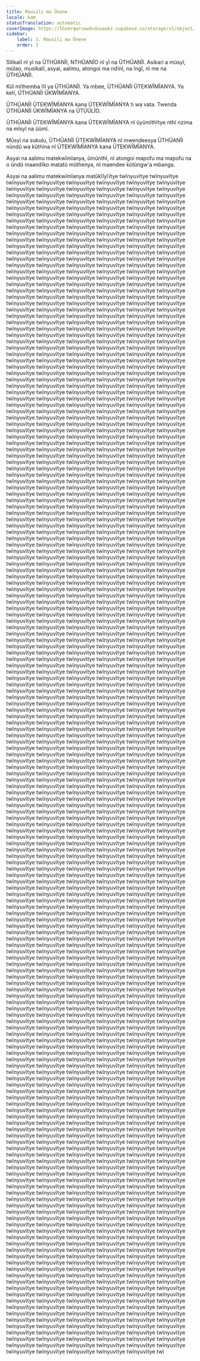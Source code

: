 ```yaml
---
title: Mausili ma Ũnene
locale: kam
statusTranslation: automatic
coverImage: https://lhvmrqwrcowdvduuaukz.supabase.co/storage/v1/object/public/strapi-uploads/small_cover-educacion-fundamental.webp-2d51a7828a2b1309555be27f7e2a61a0.webp
sidebar:
    label: 3. Mausili ma Ũnene
    order: 3
---
```

Silikalĩ nĩ yĩ na ŨTHŨANĨI, NTHŨANĨO nĩ yĩ na ŨTHŨANĨI. Asikari a mũsyĩ, mũlao, musikalĩ, asyai, aalimu, atongoi ma ndĩnĩ, na ĩngĩ, nĩ me na ŨTHŨANĨI.

Kũĩ mĩthemba ĩlĩ ya ŨTHŨANĨI. Ya mbee, ŨTHŨANĨI ŨTEKWĨMĨANYA. Ya kelĩ, ŨTHŨANĨI ŨKWĨMĨANYA.

ŨTHŨANĨI ŨTEKWĨMĨANYA kana ŨTEKWĨMĨANYA ti wa vata. Twenda ŨTHŨANĨI ŨKWĨMĨANYA na ŨTŨŨLĨO.

ŨTHŨANĨI ŨTEKWĨMĨANYA kana ŨTEKWĨMĨANYA nĩ ũyũmĩthĩtye nthĩ nzima na mĩsyĩ na ũũmĩ.

Mũsyĩ na sukulu, ŨTHŨANĨI ŨTEKWĨMĨANYA nĩ mwendeesya ŨTHŨANĨI nũndũ wa kũthĩna nĩ ŨTEKWĨMĨANYA kana ŨTEKWĨMĨANYA.

Asyai na aalimu matekwĩmĩanya, ũmũnthĩ, nĩ atongoi mapofu ma mapofu na o ũndũ maandĩko matatũ mũthenya, nĩ maendee kũtũngw'a mbanga.

Asyai na aalimu matekwĩmĩanya matũkĩlyĩĩtye twĩnyuvĩtye twĩnyuvĩtye twĩnyuvĩtye twĩnyuvĩtye twĩnyuvĩtye twĩnyuvĩtye twĩnyuvĩtye twĩnyuvĩtye twĩnyuvĩtye twĩnyuvĩtye twĩnyuvĩtye twĩnyuvĩtye twĩnyuvĩtye twĩnyuvĩtye twĩnyuvĩtye twĩnyuvĩtye twĩnyuvĩtye twĩnyuvĩtye twĩnyuvĩtye twĩnyuvĩtye twĩnyuvĩtye twĩnyuvĩtye twĩnyuvĩtye twĩnyuvĩtye twĩnyuvĩtye twĩnyuvĩtye twĩnyuvĩtye twĩnyuvĩtye twĩnyuvĩtye twĩnyuvĩtye twĩnyuvĩtye twĩnyuvĩtye twĩnyuvĩtye twĩnyuvĩtye twĩnyuvĩtye twĩnyuvĩtye twĩnyuvĩtye twĩnyuvĩtye twĩnyuvĩtye twĩnyuvĩtye twĩnyuvĩtye twĩnyuvĩtye twĩnyuvĩtye twĩnyuvĩtye twĩnyuvĩtye twĩnyuvĩtye twĩnyuvĩtye twĩnyuvĩtye twĩnyuvĩtye twĩnyuvĩtye twĩnyuvĩtye twĩnyuvĩtye twĩnyuvĩtye twĩnyuvĩtye twĩnyuvĩtye twĩnyuvĩtye twĩnyuvĩtye twĩnyuvĩtye twĩnyuvĩtye twĩnyuvĩtye twĩnyuvĩtye twĩnyuvĩtye twĩnyuvĩtye twĩnyuvĩtye twĩnyuvĩtye twĩnyuvĩtye twĩnyuvĩtye twĩnyuvĩtye twĩnyuvĩtye twĩnyuvĩtye twĩnyuvĩtye twĩnyuvĩtye twĩnyuvĩtye twĩnyuvĩtye twĩnyuvĩtye twĩnyuvĩtye twĩnyuvĩtye twĩnyuvĩtye twĩnyuvĩtye twĩnyuvĩtye twĩnyuvĩtye twĩnyuvĩtye twĩnyuvĩtye twĩnyuvĩtye twĩnyuvĩtye twĩnyuvĩtye twĩnyuvĩtye twĩnyuvĩtye twĩnyuvĩtye twĩnyuvĩtye twĩnyuvĩtye twĩnyuvĩtye twĩnyuvĩtye twĩnyuvĩtye twĩnyuvĩtye twĩnyuvĩtye twĩnyuvĩtye twĩnyuvĩtye twĩnyuvĩtye twĩnyuvĩtye twĩnyuvĩtye twĩnyuvĩtye twĩnyuvĩtye twĩnyuvĩtye twĩnyuvĩtye twĩnyuvĩtye twĩnyuvĩtye twĩnyuvĩtye twĩnyuvĩtye twĩnyuvĩtye twĩnyuvĩtye twĩnyuvĩtye twĩnyuvĩtye twĩnyuvĩtye twĩnyuvĩtye twĩnyuvĩtye twĩnyuvĩtye twĩnyuvĩtye twĩnyuvĩtye twĩnyuvĩtye twĩnyuvĩtye twĩnyuvĩtye twĩnyuvĩtye twĩnyuvĩtye twĩnyuvĩtye twĩnyuvĩtye twĩnyuvĩtye twĩnyuvĩtye twĩnyuvĩtye twĩnyuvĩtye twĩnyuvĩtye twĩnyuvĩtye twĩnyuvĩtye twĩnyuvĩtye twĩnyuvĩtye twĩnyuvĩtye twĩnyuvĩtye twĩnyuvĩtye twĩnyuvĩtye twĩnyuvĩtye twĩnyuvĩtye twĩnyuvĩtye twĩnyuvĩtye twĩnyuvĩtye twĩnyuvĩtye twĩnyuvĩtye twĩnyuvĩtye twĩnyuvĩtye twĩnyuvĩtye twĩnyuvĩtye twĩnyuvĩtye twĩnyuvĩtye twĩnyuvĩtye twĩnyuvĩtye twĩnyuvĩtye twĩnyuvĩtye twĩnyuvĩtye twĩnyuvĩtye twĩnyuvĩtye twĩnyuvĩtye twĩnyuvĩtye twĩnyuvĩtye twĩnyuvĩtye twĩnyuvĩtye twĩnyuvĩtye twĩnyuvĩtye twĩnyuvĩtye twĩnyuvĩtye twĩnyuvĩtye twĩnyuvĩtye twĩnyuvĩtye twĩnyuvĩtye twĩnyuvĩtye twĩnyuvĩtye twĩnyuvĩtye twĩnyuvĩtye twĩnyuvĩtye twĩnyuvĩtye twĩnyuvĩtye twĩnyuvĩtye twĩnyuvĩtye twĩnyuvĩtye twĩnyuvĩtye twĩnyuvĩtye twĩnyuvĩtye twĩnyuvĩtye twĩnyuvĩtye twĩnyuvĩtye twĩnyuvĩtye twĩnyuvĩtye twĩnyuvĩtye twĩnyuvĩtye twĩnyuvĩtye twĩnyuvĩtye twĩnyuvĩtye twĩnyuvĩtye twĩnyuvĩtye twĩnyuvĩtye twĩnyuvĩtye twĩnyuvĩtye twĩnyuvĩtye twĩnyuvĩtye twĩnyuvĩtye twĩnyuvĩtye twĩnyuvĩtye twĩnyuvĩtye twĩnyuvĩtye twĩnyuvĩtye twĩnyuvĩtye twĩnyuvĩtye twĩnyuvĩtye twĩnyuvĩtye twĩnyuvĩtye twĩnyuvĩtye twĩnyuvĩtye twĩnyuvĩtye twĩnyuvĩtye twĩnyuvĩtye twĩnyuvĩtye twĩnyuvĩtye twĩnyuvĩtye twĩnyuvĩtye twĩnyuvĩtye twĩnyuvĩtye twĩnyuvĩtye twĩnyuvĩtye twĩnyuvĩtye twĩnyuvĩtye twĩnyuvĩtye twĩnyuvĩtye twĩnyuvĩtye twĩnyuvĩtye twĩnyuvĩtye twĩnyuvĩtye twĩnyuvĩtye twĩnyuvĩtye twĩnyuvĩtye twĩnyuvĩtye twĩnyuvĩtye twĩnyuvĩtye twĩnyuvĩtye twĩnyuvĩtye twĩnyuvĩtye twĩnyuvĩtye twĩnyuvĩtye twĩnyuvĩtye twĩnyuvĩtye twĩnyuvĩtye twĩnyuvĩtye twĩnyuvĩtye twĩnyuvĩtye twĩnyuvĩtye twĩnyuvĩtye twĩnyuvĩtye twĩnyuvĩtye twĩnyuvĩtye twĩnyuvĩtye twĩnyuvĩtye twĩnyuvĩtye twĩnyuvĩtye twĩnyuvĩtye twĩnyuvĩtye twĩnyuvĩtye twĩnyuvĩtye twĩnyuvĩtye twĩnyuvĩtye twĩnyuvĩtye twĩnyuvĩtye twĩnyuvĩtye twĩnyuvĩtye twĩnyuvĩtye twĩnyuvĩtye twĩnyuvĩtye twĩnyuvĩtye twĩnyuvĩtye twĩnyuvĩtye twĩnyuvĩtye twĩnyuvĩtye twĩnyuvĩtye twĩnyuvĩtye twĩnyuvĩtye twĩnyuvĩtye twĩnyuvĩtye twĩnyuvĩtye twĩnyuvĩtye twĩnyuvĩtye twĩnyuvĩtye twĩnyuvĩtye twĩnyuvĩtye twĩnyuvĩtye twĩnyuvĩtye twĩnyuvĩtye twĩnyuvĩtye twĩnyuvĩtye twĩnyuvĩtye twĩnyuvĩtye twĩnyuvĩtye twĩnyuvĩtye twĩnyuvĩtye twĩnyuvĩtye twĩnyuvĩtye twĩnyuvĩtye twĩnyuvĩtye twĩnyuvĩtye twĩnyuvĩtye twĩnyuvĩtye twĩnyuvĩtye twĩnyuvĩtye twĩnyuvĩtye twĩnyuvĩtye twĩnyuvĩtye twĩnyuvĩtye twĩnyuvĩtye twĩnyuvĩtye twĩnyuvĩtye twĩnyuvĩtye twĩnyuvĩtye twĩnyuvĩtye twĩnyuvĩtye twĩnyuvĩtye twĩnyuvĩtye twĩnyuvĩtye twĩnyuvĩtye twĩnyuvĩtye twĩnyuvĩtye twĩnyuvĩtye twĩnyuvĩtye twĩnyuvĩtye twĩnyuvĩtye twĩnyuvĩtye twĩnyuvĩtye twĩnyuvĩtye twĩnyuvĩtye twĩnyuvĩtye twĩnyuvĩtye twĩnyuvĩtye twĩnyuvĩtye twĩnyuvĩtye twĩnyuvĩtye twĩnyuvĩtye twĩnyuvĩtye twĩnyuvĩtye twĩnyuvĩtye twĩnyuvĩtye twĩnyuvĩtye twĩnyuvĩtye twĩnyuvĩtye twĩnyuvĩtye twĩnyuvĩtye twĩnyuvĩtye twĩnyuvĩtye twĩnyuvĩtye twĩnyuvĩtye twĩnyuvĩtye twĩnyuvĩtye twĩnyuvĩtye twĩnyuvĩtye twĩnyuvĩtye twĩnyuvĩtye twĩnyuvĩtye twĩnyuvĩtye twĩnyuvĩtye twĩnyuvĩtye twĩnyuvĩtye twĩnyuvĩtye twĩnyuvĩtye twĩnyuvĩtye twĩnyuvĩtye twĩnyuvĩtye twĩnyuvĩtye twĩnyuvĩtye twĩnyuvĩtye twĩnyuvĩtye twĩnyuvĩtye twĩnyuvĩtye twĩnyuvĩtye twĩnyuvĩtye twĩnyuvĩtye twĩnyuvĩtye twĩnyuvĩtye twĩnyuvĩtye twĩnyuvĩtye twĩnyuvĩtye twĩnyuvĩtye twĩnyuvĩtye twĩnyuvĩtye twĩnyuvĩtye twĩnyuvĩtye twĩnyuvĩtye twĩnyuvĩtye twĩnyuvĩtye twĩnyuvĩtye twĩnyuvĩtye twĩnyuvĩtye twĩnyuvĩtye twĩnyuvĩtye twĩnyuvĩtye twĩnyuvĩtye twĩnyuvĩtye twĩnyuvĩtye twĩnyuvĩtye twĩnyuvĩtye twĩnyuvĩtye twĩnyuvĩtye twĩnyuvĩtye twĩnyuvĩtye twĩnyuvĩtye twĩnyuvĩtye twĩnyuvĩtye twĩnyuvĩtye twĩnyuvĩtye twĩnyuvĩtye twĩnyuvĩtye twĩnyuvĩtye twĩnyuvĩtye twĩnyuvĩtye twĩnyuvĩtye twĩnyuvĩtye twĩnyuvĩtye twĩnyuvĩtye twĩnyuvĩtye twĩnyuvĩtye twĩnyuvĩtye twĩnyuvĩtye twĩnyuvĩtye twĩnyuvĩtye twĩnyuvĩtye twĩnyuvĩtye twĩnyuvĩtye twĩnyuvĩtye twĩnyuvĩtye twĩnyuvĩtye twĩnyuvĩtye twĩnyuvĩtye twĩnyuvĩtye twĩnyuvĩtye twĩnyuvĩtye twĩnyuvĩtye twĩnyuvĩtye twĩnyuvĩtye twĩnyuvĩtye twĩnyuvĩtye twĩnyuvĩtye twĩnyuvĩtye twĩnyuvĩtye twĩnyuvĩtye twĩnyuvĩtye twĩnyuvĩtye twĩnyuvĩtye twĩnyuvĩtye twĩnyuvĩtye twĩnyuvĩtye twĩnyuvĩtye twĩnyuvĩtye twĩnyuvĩtye twĩnyuvĩtye twĩnyuvĩtye twĩnyuvĩtye twĩnyuvĩtye twĩnyuvĩtye twĩnyuvĩtye twĩnyuvĩtye twĩnyuvĩtye twĩnyuvĩtye twĩnyuvĩtye twĩnyuvĩtye twĩnyuvĩtye twĩnyuvĩtye twĩnyuvĩtye twĩnyuvĩtye twĩnyuvĩtye twĩnyuvĩtye twĩnyuvĩtye twĩnyuvĩtye twĩnyuvĩtye twĩnyuvĩtye twĩnyuvĩtye twĩnyuvĩtye twĩnyuvĩtye twĩnyuvĩtye twĩnyuvĩtye twĩnyuvĩtye twĩnyuvĩtye twĩnyuvĩtye twĩnyuvĩtye twĩnyuvĩtye twĩnyuvĩtye twĩnyuvĩtye twĩnyuvĩtye twĩnyuvĩtye twĩnyuvĩtye twĩnyuvĩtye twĩnyuvĩtye twĩnyuvĩtye twĩnyuvĩtye twĩnyuvĩtye twĩnyuvĩtye twĩnyuvĩtye twĩnyuvĩtye twĩnyuvĩtye twĩnyuvĩtye twĩnyuvĩtye twĩnyuvĩtye twĩnyuvĩtye twĩnyuvĩtye twĩnyuvĩtye twĩnyuvĩtye twĩnyuvĩtye twĩnyuvĩtye twĩnyuvĩtye twĩnyuvĩtye twĩnyuvĩtye twĩnyuvĩtye twĩnyuvĩtye twĩnyuvĩtye twĩnyuvĩtye twĩnyuvĩtye twĩnyuvĩtye twĩnyuvĩtye twĩnyuvĩtye twĩnyuvĩtye twĩnyuvĩtye twĩnyuvĩtye twĩnyuvĩtye twĩnyuvĩtye twĩnyuvĩtye twĩnyuvĩtye twĩnyuvĩtye twĩnyuvĩtye twĩnyuvĩtye twĩnyuvĩtye twĩnyuvĩtye twĩnyuvĩtye twĩnyuvĩtye twĩnyuvĩtye twĩnyuvĩtye twĩnyuvĩtye twĩnyuvĩtye twĩnyuvĩtye twĩnyuvĩtye twĩnyuvĩtye twĩnyuvĩtye twĩnyuvĩtye twĩnyuvĩtye twĩnyuvĩtye twĩnyuvĩtye twĩnyuvĩtye twĩnyuvĩtye twĩnyuvĩtye twĩnyuvĩtye twĩnyuvĩtye twĩnyuvĩtye twĩnyuvĩtye twĩnyuvĩtye twĩnyuvĩtye twĩnyuvĩtye twĩnyuvĩtye twĩnyuvĩtye twĩnyuvĩtye twĩnyuvĩtye twĩnyuvĩtye twĩnyuvĩtye twĩnyuvĩtye twĩnyuvĩtye twĩnyuvĩtye twĩnyuvĩtye twĩnyuvĩtye twĩnyuvĩtye twĩnyuvĩtye twĩnyuvĩtye twĩnyuvĩtye twĩnyuvĩtye twĩnyuvĩtye twĩnyuvĩtye twĩnyuvĩtye twĩnyuvĩtye twĩnyuvĩtye twĩnyuvĩtye twĩnyuvĩtye twĩnyuvĩtye twĩnyuvĩtye twĩnyuvĩtye twĩnyuvĩtye twĩnyuvĩtye twĩnyuvĩtye twĩnyuvĩtye twĩnyuvĩtye twĩnyuvĩtye twĩnyuvĩtye twĩnyuvĩtye twĩnyuvĩtye twĩnyuvĩtye twĩnyuvĩtye twĩnyuvĩtye twĩnyuvĩtye twĩnyuvĩtye twĩnyuvĩtye twĩnyuvĩtye twĩnyuvĩtye twĩnyuvĩtye twĩnyuvĩtye twĩnyuvĩtye twĩnyuvĩtye twĩnyuvĩtye twĩnyuvĩtye twĩnyuvĩtye twĩnyuvĩtye twĩnyuvĩtye twĩnyuvĩtye twĩnyuvĩtye twĩnyuvĩtye twĩnyuvĩtye twĩnyuvĩtye twĩnyuvĩtye twĩnyuvĩtye twĩnyuvĩtye twĩnyuvĩtye twĩnyuvĩtye twĩnyuvĩtye twĩnyuvĩtye twĩnyuvĩtye twĩnyuvĩtye twĩnyuvĩtye twĩnyuvĩtye twĩnyuvĩtye twĩnyuvĩtye twĩnyuvĩtye twĩnyuvĩtye twĩnyuvĩtye twĩnyuvĩtye twĩnyuvĩtye twĩnyuvĩtye twĩnyuvĩtye twĩnyuvĩtye twĩnyuvĩtye twĩnyuvĩtye twĩnyuvĩtye twĩnyuvĩtye twĩnyuvĩtye twĩnyuvĩtye twĩnyuvĩtye twĩnyuvĩtye twĩnyuvĩtye twĩnyuvĩtye twĩnyuvĩtye twĩnyuvĩtye twĩnyuvĩtye twĩnyuvĩtye twĩnyuvĩtye twĩnyuvĩtye twĩnyuvĩtye twĩnyuvĩtye twĩnyuvĩtye twĩnyuvĩtye twĩnyuvĩtye twĩnyuvĩtye twĩnyuvĩtye twĩnyuvĩtye twĩnyuvĩtye twĩnyuvĩtye twĩnyuvĩtye twĩnyuvĩtye twĩnyuvĩtye twĩnyuvĩtye twĩnyuvĩtye twĩnyuvĩtye twĩnyuvĩtye twĩnyuvĩtye twĩnyuvĩtye twĩnyuvĩtye twĩnyuvĩtye twĩnyuvĩtye twĩnyuvĩtye twĩnyuvĩtye twĩnyuvĩtye twĩnyuvĩtye twĩnyuvĩtye twĩnyuvĩtye twĩnyuvĩtye twĩnyuvĩtye twĩnyuvĩtye twĩnyuvĩtye twĩnyuvĩtye twĩnyuvĩtye twĩnyuvĩtye twĩnyuvĩtye twĩnyuvĩtye twĩnyuvĩtye twĩnyuvĩtye twĩnyuvĩtye twĩnyuvĩtye twĩnyuvĩtye twĩnyuvĩtye twĩnyuvĩtye twĩnyuvĩtye twĩnyuvĩtye twĩnyuvĩtye twĩnyuvĩtye twĩnyuvĩtye twĩnyuvĩtye twĩnyuvĩtye twĩnyuvĩtye twĩnyuvĩtye twĩnyuvĩtye twĩnyuvĩtye twĩnyuvĩtye twĩnyuvĩtye twĩnyuvĩtye twĩnyuvĩtye twĩnyuvĩtye twĩnyuvĩtye twĩnyuvĩtye twĩnyuvĩtye twĩnyuvĩtye twĩnyuvĩtye twĩnyuvĩtye twĩnyuvĩtye twĩnyuvĩtye twĩnyuvĩtye twĩnyuvĩtye twĩnyuvĩtye twĩnyuvĩtye twĩnyuvĩtye twĩnyuvĩtye twĩnyuvĩtye twĩnyuvĩtye twĩnyuvĩtye twĩnyuvĩtye twĩnyuvĩtye twĩnyuvĩtye twĩnyuvĩtye twĩnyuvĩtye twĩnyuvĩtye twĩnyuvĩtye twĩnyuvĩtye twĩnyuvĩtye twĩnyuvĩtye twĩnyuvĩtye twĩnyuvĩtye twĩnyuvĩtye twĩnyuvĩtye twĩnyuvĩtye twĩnyuvĩtye twĩnyuvĩtye twĩnyuvĩtye twĩnyuvĩtye twĩnyuvĩtye twĩnyuvĩtye twĩnyuvĩtye twĩnyuvĩtye twĩnyuvĩtye twĩnyuvĩtye twĩnyuvĩtye twĩnyuvĩtye twĩnyuvĩtye twĩnyuvĩtye twĩnyuvĩtye twĩnyuvĩtye twĩnyuvĩtye twĩnyuvĩtye twĩnyuvĩtye twĩnyuvĩtye twĩnyuvĩtye twĩnyuvĩtye twĩnyuvĩtye twĩnyuvĩtye twĩnyuvĩtye twĩnyuvĩtye twĩnyuvĩtye twĩnyuvĩtye twĩnyuvĩtye twĩnyuvĩtye twĩnyuvĩtye twĩnyuvĩtye twĩnyuvĩtye twĩnyuvĩtye twĩnyuvĩtye twĩnyuvĩtye twĩnyuvĩtye twĩnyuvĩtye twĩnyuvĩtye twĩnyuvĩtye twĩnyuvĩtye twĩnyuvĩtye twĩnyuvĩtye twĩnyuvĩtye twĩnyuvĩtye twĩnyuvĩtye twĩnyuvĩtye twĩnyuvĩtye twĩnyuvĩtye twĩnyuvĩtye twĩnyuvĩtye twĩnyuvĩtye twĩnyuvĩtye twĩnyuvĩtye twĩnyuvĩtye twĩnyuvĩtye twĩnyuvĩtye twĩnyuvĩtye twĩnyuvĩtye twĩnyuvĩtye twĩnyuvĩtye twĩnyuvĩtye twĩnyuvĩtye twĩnyuvĩtye twĩnyuvĩtye twĩnyuvĩtye twĩnyuvĩtye twĩnyuvĩtye twĩnyuvĩtye twĩnyuvĩtye twĩnyuvĩtye twĩnyuvĩtye twĩnyuvĩtye twĩnyuvĩtye twĩnyuvĩtye twĩnyuvĩtye twĩnyuvĩtye twĩnyuvĩtye twĩnyuvĩtye twĩnyuvĩtye twĩnyuvĩtye twĩnyuvĩtye twĩnyuvĩtye twĩnyuvĩtye twĩnyuvĩtye twĩnyuvĩtye twĩnyuvĩtye twĩnyuvĩtye twĩnyuvĩtye twĩnyuvĩtye twĩnyuvĩtye twĩnyuvĩtye twĩnyuvĩtye twĩnyuvĩtye twĩnyuvĩtye twĩnyuvĩtye twĩnyuvĩtye twĩnyuvĩtye twĩnyuvĩtye twĩnyuvĩtye twĩnyuvĩtye twĩnyuvĩtye twĩnyuvĩtye twĩnyuvĩtye twĩnyuvĩtye twĩnyuvĩtye twĩnyuvĩtye twĩnyuvĩtye twĩnyuvĩtye twĩnyuvĩtye twĩnyuvĩtye twĩnyuvĩtye twĩnyuvĩtye twĩnyuvĩtye twĩnyuvĩtye twĩnyuvĩtye twĩnyuvĩtye twĩnyuvĩtye twĩnyuvĩtye twĩnyuvĩtye twĩnyuvĩtye twĩnyuvĩtye twĩnyuvĩtye twĩnyuvĩtye twĩnyuvĩtye twĩnyuvĩtye twĩnyuvĩtye twĩnyuvĩtye twĩnyuvĩtye twĩnyuvĩtye twĩnyuvĩtye twĩnyuvĩtye twĩnyuvĩtye twĩnyuvĩtye twĩnyuvĩtye twĩnyuvĩtye twĩnyuvĩtye twĩnyuvĩtye twĩnyuvĩtye twĩnyuvĩtye twĩnyuvĩtye twĩnyuvĩtye twĩnyuvĩtye twĩnyuvĩtye twĩnyuvĩtye twĩnyuvĩtye twĩnyuvĩtye twĩnyuvĩtye twĩnyuvĩtye twĩnyuvĩtye twĩnyuvĩtye twĩnyuvĩtye twĩnyuvĩtye twĩnyuvĩtye twĩnyuvĩtye twĩnyuvĩtye twĩnyuvĩtye twĩnyuvĩtye twĩnyuvĩtye twĩnyuvĩtye twĩnyuvĩtye twĩnyuvĩtye twĩnyuvĩtye twĩnyuvĩtye twĩnyuvĩtye twĩnyuvĩtye twĩnyuvĩtye twĩnyuvĩtye twĩnyuvĩtye twĩnyuvĩtye twĩnyuvĩtye twĩnyuvĩtye twĩnyuvĩtye twĩnyuvĩtye twĩnyuvĩtye twĩnyuvĩtye twĩnyuvĩtye twĩnyuvĩtye twĩnyuvĩtye twĩnyuvĩtye twĩnyuvĩtye twĩnyuvĩtye twĩnyuvĩtye twĩnyuvĩtye twĩnyuvĩtye twĩnyuvĩtye twĩnyuvĩtye twĩnyuvĩtye twĩnyuvĩtye twĩnyuvĩtye twĩnyuvĩtye twĩnyuvĩtye twĩnyuvĩtye twĩnyuvĩtye twĩnyuvĩtye twĩnyuvĩtye twĩnyuvĩtye twĩnyuvĩtye twĩnyuvĩtye twĩnyuvĩtye twĩnyuvĩtye twĩnyuvĩtye twĩnyuvĩtye twĩnyuvĩtye twĩnyuvĩtye twĩnyuvĩtye twĩnyuvĩtye twĩnyuvĩtye twĩnyuvĩtye twĩnyuvĩtye twĩnyuvĩtye twĩnyuvĩtye twĩnyuvĩtye twĩnyuvĩtye twĩnyuvĩtye twĩnyuvĩtye twĩnyuvĩtye twĩnyuvĩtye twĩnyuvĩtye twĩnyuvĩtye twĩnyuvĩtye twĩnyuvĩtye twĩnyuvĩtye twĩnyuvĩtye twĩnyuvĩtye twĩnyuvĩtye twĩnyuvĩtye twĩnyuvĩtye twĩnyuvĩtye twĩnyuvĩtye twĩnyuvĩtye twĩnyuvĩtye twĩnyuvĩtye twĩnyuvĩtye twĩnyuvĩtye twĩnyuvĩtye twĩnyuvĩtye twĩnyuvĩtye twĩnyuvĩtye twĩnyuvĩtye twĩnyuvĩtye twĩnyuvĩtye twĩnyuvĩtye twĩnyuvĩtye twĩnyuvĩtye twĩnyuvĩtye twĩnyuvĩtye twĩnyuvĩtye twĩnyuvĩtye twĩnyuvĩtye twĩnyuvĩtye twĩnyuvĩtye twĩnyuvĩtye twĩnyuvĩtye twĩnyuvĩtye twĩnyuvĩtye twĩnyuvĩtye twĩnyuvĩtye twĩnyuvĩtye twĩnyuvĩtye twĩnyuvĩtye twĩnyuvĩtye twĩnyuvĩtye twĩnyuvĩtye twĩnyuvĩtye twĩnyuvĩtye twĩnyuvĩtye twĩnyuvĩtye twĩnyuvĩtye twĩnyuvĩtye twĩnyuvĩtye twĩnyuvĩtye twĩnyuvĩtye twĩnyuvĩtye twĩnyuvĩtye twĩnyuvĩtye twĩnyuvĩtye twĩnyuvĩtye twĩnyuvĩtye twĩnyuvĩtye twĩnyuvĩtye twĩnyuvĩtye twĩnyuvĩtye twĩnyuvĩtye twĩnyuvĩtye twĩnyuvĩtye twĩnyuvĩtye twĩnyuvĩtye twĩnyuvĩtye twĩnyuvĩtye twĩnyuvĩtye twĩnyuvĩtye twĩnyuvĩtye twĩnyuvĩtye twĩnyuvĩtye twĩnyuvĩtye twĩnyuvĩtye twĩnyuvĩtye twĩnyuvĩtye twĩnyuvĩtye twĩnyuvĩtye twĩnyuvĩtye twĩnyuvĩtye twĩnyuvĩtye twĩnyuvĩtye twĩnyuvĩtye twĩnyuvĩtye twĩnyuvĩtye twĩnyuvĩtye twĩnyuvĩtye twĩnyuvĩtye twĩnyuvĩtye twĩnyuvĩtye twĩnyuvĩtye twĩnyuvĩtye twĩnyuvĩtye twĩnyuvĩtye twĩnyuvĩtye twĩnyuvĩtye twĩnyuvĩtye twĩnyuvĩtye twĩnyuvĩtye twĩnyuvĩtye twĩnyuvĩtye twĩnyuvĩtye twĩnyuvĩtye twĩnyuvĩtye twĩnyuvĩtye twĩnyuvĩtye twĩnyuvĩtye twĩnyuvĩtye twĩnyuvĩtye twĩnyuvĩtye twĩnyuvĩtye twĩnyuvĩtye twĩnyuvĩtye twĩnyuvĩtye twĩnyuvĩtye twĩnyuvĩtye twĩnyuvĩtye twĩnyuvĩtye twĩnyuvĩtye twĩnyuvĩtye twĩnyuvĩtye twĩnyuvĩtye twĩnyuvĩtye twĩnyuvĩtye twĩnyuvĩtye twĩnyuvĩtye twĩnyuvĩtye twĩnyuvĩtye twĩnyuvĩtye twĩnyuvĩtye twĩnyuvĩtye twĩnyuvĩtye twĩnyuvĩtye twĩnyuvĩtye twĩnyuvĩtye twĩnyuvĩtye twĩnyuvĩtye twĩnyuvĩtye twĩnyuvĩtye twĩnyuvĩtye twĩnyuvĩtye twĩnyuvĩtye twĩnyuvĩtye twĩnyuvĩtye twĩnyuvĩtye twĩnyuvĩtye twĩ
